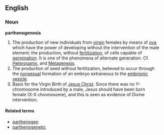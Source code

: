 ==English==
===Noun===
'''parthenogenesis'''

#The production of new individuals from [[virgin]] females by means of [[ova]] which have the power of developing without the intervention of the male element; the production, without [[fertilization]], of cells capable of [[germination]]. It is one of the phenomena of alternate generation.  Cf. [[Heterogamy]], and [[Metagenesis]].
#The production of seed without fertilization, believed to occur through the [[nonsexual]] formation of an embryo extraneous to the [[embrionic vesicle]].
#Basis for the Virgin Birth of [[Jesus Christ]]. Since there was no Y-chromosome introduced by a male, Jesus should have been born female (X-X chromosome), and this is seen as evidence of Divine intervention.

====Related terms====
*[[parthenogen]]
*[[parthenogenetic]]